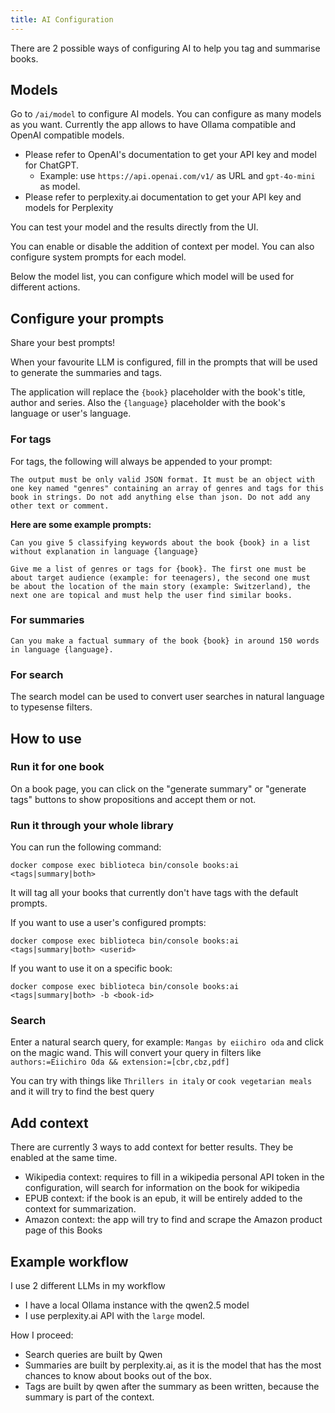 ```yaml
---
title: AI Configuration
---
```


There are 2 possible ways of configuring AI to help you tag and summarise books.

## Models
Go to `/ai/model` to configure AI models. You can configure as many models as you want.
Currently the app allows to have Ollama compatible and OpenAI compatible models.


- Please refer to OpenAI's documentation to get your API key and model for ChatGPT.
  * Example: use `https://api.openai.com/v1/` as URL and `gpt-4o-mini` as model.
- Please refer to perplexity.ai documentation to get your API key and models for Perplexity

You can test your model and the results directly from the UI.

You can enable or disable the addition of context per model. You can also configure system prompts for each model.

Below the model list, you can configure which model will be used for different actions.

## Configure your prompts

<Aside type="tip">
    Share your best prompts!
</Aside>

When your favourite LLM is configured, fill in the prompts that will be used to generate the summaries and tags.

The application will replace the `{book}` placeholder with the book's title, author and series. Also the `{language}` placeholder with the book's language or user's language.

### For tags

For tags, the following will always be appended to your prompt:
```
The output must be only valid JSON format. It must be an object with one key named "genres" containing an array of genres and tags for this book in strings. Do not add anything else than json. Do not add any other text or comment.
```
**Here are some example prompts:**

```
Can you give 5 classifying keywords about the book {book} in a list without explanation in language {language}
```
```
Give me a list of genres or tags for {book}. The first one must be about target audience (example: for teenagers), the second one must
be about the location of the main story (example: Switzerland), the next one are topical and must help the user find similar books.
```
### For summaries
```
Can you make a factual summary of the book {book} in around 150 words in language {language}.
```

### For search
The search model can be used to convert user searches in natural language to typesense filters.

## How to use
### Run it for one book
On a book page, you can click on the "generate summary"  or "generate tags" buttons to show propositions and accept them or not.

### Run it through your whole library
You can run the following command:
```
docker compose exec biblioteca bin/console books:ai <tags|summary|both>
```
It will tag all your books that currently don't have tags with the default prompts.

If you want to use a user's configured prompts:

```
docker compose exec biblioteca bin/console books:ai <tags|summary|both> <userid>
```

If you want to use it on a specific book:
```
docker compose exec biblioteca bin/console books:ai <tags|summary|both> -b <book-id>
```
### Search
Enter a natural search query, for example: `Mangas by eiichiro oda` and click on the magic wand.
This will convert your query in filters like `authors:=Eiichiro Oda && extension:=[cbr,cbz,pdf]`

You can try with things like `Thrillers in italy` or `cook vegetarian meals` and it will try to find the best query

## Add context
There are currently 3 ways to add context for better results. They be enabled at the same time.
- Wikipedia context: requires to fill in a wikipedia personal API token in the configuration, will search for information on the book for wikipedia
- EPUB context: if the book is an epub, it will be entirely added to the context for summarization.
- Amazon context: the app will try to find and scrape the Amazon product page of this Books

## Example workflow
I use 2 different LLMs in my workflow

- I have a local Ollama instance with the qwen2.5 model
- I use perplexity.ai API with the `large` model.

How I proceed:

- Search queries are built by Qwen
- Summaries are built by perplexity.ai, as it is the model that has the most chances to know about books out of the box.
- Tags are built by qwen after the summary as been written, because the summary is part of the context.